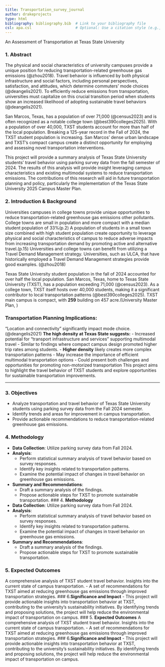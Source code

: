```yaml
---
title: Transportation_survey_journal
author: drakeprojects
type: html
bibliography: bibliography.bib  # Link to your bibliography file
csl: apa.csl                    # Optional: Use a citation style (e.g., APA)
---
```


An Assessment of Transportation at Texas State University

### 1. **Abstract**
The physical and social characteristics of university campuses provide a unique position for reducing transportation-related greenhouse gas emissions (@zhou2018). Travel behavior is influenced by both physical infrastructure and social factors, including personal perspectives, satisfaction, and attitudes, which determine commuters' mode choices (@deangelis2021). To efficiently reduce emissions from transportation, universities must capitalize on this crucial transition period when students show an increased likelihood of adopting sustainable travel behaviors (@deangelis2021).

San Marcos, Texas, has a population of over 71,000 (@census2023) and is often recognized as a notable college town (@best390colleges2025). With a population of over 40,000, TXST students account for more than half of the local population. Breaking a 125-year record in the Fall of 2024, the TXST student population is increasing. San Marcos’ dense urban landscape and TXST’s compact campus create a distinct opportunity for employing and assessing novel transportation interventions.

This project will provide a summary analysis of Texas State University students' travel behavior using parking survey data from the fall semester of 2024. The results of this analysis will provide insight leveraging campus characteristics and existing multimodal systems to reduce transportation emissions. The contributions of this research will aid in future transportation planning and policy, particularly the implementation of the Texas State University 2025 Campus Master Plan.


### 2. **Introduction & Background**

Universities campuses in college towns provide unique opportunities to reduce transportation-related greenhouse gas emissions other pollutants. College towns are small in population and more compact with a median student population of 33%(p.2) A population of students in a small town size combined with high student population create  opportunity to leverage physical and social characteristics of campus to reduce adverse impacts from increasing transportation demand by promoting active and alternative travel.(p.15) Universities and college towns can benefit from utilizing a Travel Demand Management strategy. Universities, such as ULCA, that have historically employed a Travel Demand Management strategies provide good examples.
(@zhou2018)

Texas State University student population in the fall of 2024 accounted for over half the local population. San Marcos, Texas, home to Texas State University (TXST), has a population exceeding 71,000 (@census2023). As a college town, TXST itself hosts over 40,000 students, making it a significant contributor to local transportation patterns (@best390colleges2025). TXST main campus is compact, with **259** building on 457 acre.(University Master Plan, )

### Transportation Planning Implications:
"Location and connectivity" significantly impact mode choice. 
(@deangelis2021)
**The high density at Texas State suggests:**
- Increased potential for "transport infrastructure and services" supporting multimodal travel
- Similar to findings where compact campus design promoted higher trip rates among students.
- **Higher density** likely creates more complex transportation patterns
	- May increase the importance of efficient multimodal transportation options
	- Could present both challenges and opportunities for promoting non-motorized transportation
This project aims to highlight the travel behavior of TXST students and explore opportunities for sustainable transportation improvements.


---
### 3. **Objectives**
- Analyze transportation and travel behavior of Texas State University students using parking survey data from the Fall 2024 semester.
- Identify trends and areas for improvement in campus transportation.
- Provide actionable recommendations to reduce transportation-related greenhouse gas emissions.


### 4. **Methodology**
   - **Data Collection**: Utilize parking survey data from Fall 2024.
   - **Analysis**:
     - Perform statistical summary analysis of travel behavior based on survey responses.
     - Identify key insights related to transportation patterns.
     - Examine the potential impact of changes in travel behavior on greenhouse gas emissions.
   - **Summary and Recommendations**:
     - Draft a summary analysis of the findings.
     - Propose actionable steps for TXST to promote sustainable transportation.
### 4. **Methodology**
   - **Data Collection**: Utilize parking survey data from Fall 2024.
   - **Analysis**:
     - Perform statistical summary analysis of travel behavior based on survey responses.
     - Identify key insights related to transportation patterns.
     - Examine the potential impact of changes in travel behavior on greenhouse gas emissions.
   - **Summary and Recommendations**:
     - Draft a summary analysis of the findings.
     - Propose actionable steps for TXST to promote sustainable transportation.

### 5. **Expected Outcomes**
A comprehensive analysis of TXST student travel behavior.
Insights into the current state of campus transportation.
   - A set of recommendations for TXST aimed at reducing greenhouse gas emissions through improved transportation strategies.
### 6.**Significance and Impact**
   - This project will provide actionable insights into transportation behavior at TXST, contributing to the university’s sustainability initiatives. By identifying trends and proposing solutions, the project will help reduce the environmental impact of transportation on campus.
### 5. **Expected Outcomes**
A comprehensive analysis of TXST student travel behavior.
Insights into the current state of campus transportation.
   - A set of recommendations for TXST aimed at reducing greenhouse gas emissions through improved transportation strategies.
### 6.**Significance and Impact**
   - This project will provide actionable insights into transportation behavior at TXST, contributing to the university’s sustainability initiatives. By identifying trends and proposing solutions, the project will help reduce the environmental impact of transportation on campus.
